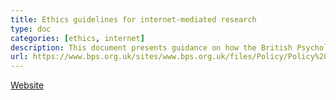 ```yaml
---
title: Ethics guidelines for internet-mediated research
type: doc
categories: [ethics, internet]
description: This document presents guidance on how the British Psychological Society code may be interpreted in the context of Internet-mediated research (IMR) and what special considerations may apply.
url: https://www.bps.org.uk/sites/www.bps.org.uk/files/Policy/Policy%20-%20Files/Ethics%20Guidelines%20for%20Internet-mediated%20Research%20%282017%29.pdf
---
```


[Website](https://www.bps.org.uk/sites/www.bps.org.uk/files/Policy/Policy%20-%20Files/Ethics%20Guidelines%20for%20Internet-mediated%20Research%20%282017%29.pdf)